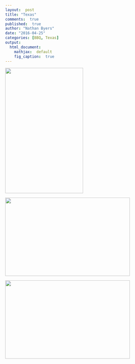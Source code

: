 ```yaml
---
layout:  post
title: "Texas"
comments:  true
published:  true
author: "Nathan Byers"
date: "2016-04-25"
categories: [BBQ, Texas]
output:
  html_document:
    mathjax:  default
    fig_caption:  true
---
```


<img src="https://photos-4.dropbox.com/t/2/AAAjbXIdCFWRb20mkgZMfVWfPwABesdAUKtZtgFVYRabig/12/242722779/jpeg/32x32/1/1461650400/0/2/2016-04-22%2017.58.54.jpg/EI-ItYMCGJ4zIAcoBw/RTX-kZdXVAoabLIIXN30loYrk0sGWEK-FZG5izNoOi8?size_mode=3&size=1280x960" height="400px" width="250px" />

<img src="https://photos-1.dropbox.com/t/2/AAA9monLvyuiWc0lYCubSuI894ZEpRCdnq31-WsnxFZxcg/12/242722779/jpeg/32x32/1/1461654000/0/2/2016-04-23%2018.17.25.jpg/EI-ItYMCGJ4zIAcoBw/KgyPfdA4CISCRUXhNMsDV_Em8EmuEEU2uxRiKjdwjN0?size_mode=3&size=1280x960" height="250px" width="400px" />

<img src="https://photos-1.dropbox.com/t/2/AAA9monLvyuiWc0lYCubSuI894ZEpRCdnq31-WsnxFZxcg/12/242722779/jpeg/32x32/1/1461654000/0/2/2016-04-23%2018.17.25.jpg/EI-ItYMCGJ4zIAcoBw/KgyPfdA4CISCRUXhNMsDV_Em8EmuEEU2uxRiKjdwjN0?size_mode=3&size=1280x960" height="250px" width="400px" />